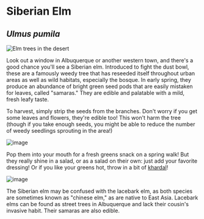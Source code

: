# Siberian Elm

## _Ulmus pumila_

![Elm trees in the desert](/assets/ulmus/img/plant.jpg)

Look out a window in Albuquerque or another western town, and there's a good chance you'll see a Siberian elm. Introduced to fight the dust bowl, these are a famously weedy tree that has reseeded itself throughout urban areas as well as wild habitats, especially the bosque. In early spring, they produce an abundance of bright green seed pods that are easily mistaken for leaves, called "samaras." They are edible and palatable with a mild, fresh leafy taste.

To harvest, simply strip the seeds from the branches. Don't worry if you get some leaves and flowers, they're edible too! This won't harm the tree (though if you take enough seeds, you might be able to reduce the number of weedy seedlings sprouting in the area!)

![image](/assets/ulmus/img/handful.jpg "A handful of elm samaras. The small brown specks are flowers.")

Pop them into your mouth for a fresh greens snack on a spring walk! But they really shine in a salad, or as a salad on their own: just add your favorite dressing! Or if you like your greens hot, throw in a bit of [khardal](sisybrium)!

![image](/assets/ulmus/img/salad.jpg "Elm samara, khardal and sunflower seed salad.")

The Siberian elm may be confused with the lacebark elm, as both species are sometimes known as "chinese elm," as are native to East Asia. Lacebark elms can be found as street trees in Albuquerque and lack their cousin's invasive habit. Their samaras are also edible.
